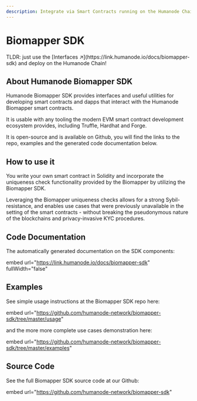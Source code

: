 ```yaml
---
description: Integrate via Smart Contracts running on the Humanode Chain!
---
```



# Biomapper SDK

<Callout type="info">
  TLDR: just use the [Interfaces
  ↗](https://link.humanode.io/docs/biomapper-sdk) and deploy on the Humanode
  Chain!
</Callout>

## About Humanode Biomapper SDK

Humanode Biomapper SDK provides interfaces and useful utilities for developing smart contracts and dapps that interact with the Humanode Biomapper smart contracts.

It is usable with any tooling the modern EVM smart contract development ecosystem provides, including Truffle, Hardhat and Forge.

It is open-source and is available on Github, you will find the links to the repo, examples and the generated code documentation below.

## How to use it

You write your own smart contract in Solidity and incorporate the uniqueness check functionality provided by the Biomapper by utilizing the Biomapper SDK.

Leveraging the Biomapper uniqueness checks allows for a strong Sybil-resistance, and enables use cases that were previously unavailable in the setting of the smart contracts - without breaking the pseudonymous nature of the blockchains and privacy-invasive KYC procedures.

## Code Documentation

The automatically generated documentation on the SDK components:

embed url="https://link.humanode.io/docs/biomapper-sdk" fullWidth="false"

## Examples

See simple usage instructions at the Biomapper SDK repo here:

embed url="https://github.com/humanode-network/biomapper-sdk/tree/master/usage"

and the more more complete use cases demonstration here:

embed url="https://github.com/humanode-network/biomapper-sdk/tree/master/examples"

## Source Code

See the full Biomapper SDK source code at our Github:

embed url="https://github.com/humanode-network/biomapper-sdk"
